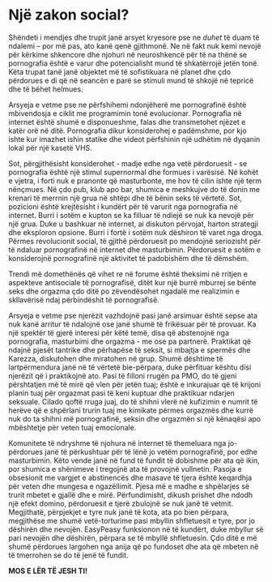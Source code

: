 # Një zakon social?

Shëndeti i mendjes dhe trupit janë arsyet kryesore pse ne *duhet* të duam të ndalemi – por më pas, ato kanë qenë gjithmonë. Ne në fakt nuk kemi nevojë për kërkime shkencore dhe njohuri në neuroshkencë për të na thënë se pornografia është e varur dhe potencialisht mund të shkatërrojë jetën tonë. Këta trupat tanë janë objektet më të sofistikuara në planet dhe çdo përdorues e di që në seancën e parë se stimuli mund të shkojë në tepricë dhe të bëhet helmues.

Arsyeja e vetme pse ne përfshihemi ndonjëherë me pornografinë është mbivendosja e ciklit me programimin tonë evolucionar. Pornografia në internet është shumë e disponueshme, falas dhe transmetohet njëzet e katër orë në ditë. Pornografia dikur konsiderohej e padëmshme, por kjo ishte kur imazhet ishin statike dhe videot përfshinin një udhëtim në dyqanin lokal për një kasetë VHS.

Sot, përgjithësisht konsiderohet - madje edhe nga vetë përdoruesit - se pornografia është një stimul supernormal dhe formues i varësisë. Në kohët e vjetra, i forti nuk e pranonte që masturbonte, me hov të cilin ishte një term nënçmues. Në çdo pub, klub apo bar, shumica e meshkujve do të donin me krenari të merrnin një grua në shtëpi dhe të bënin seks të vërtetë. Sot, pozicioni është krejtësisht i kundërt për të varurit nga pornografia në internet. Burri i sotëm e kupton se ka filluar të ndiejë se nuk ka nevojë për një grua. Duke u bashkuar në internet, ai diskuton përvojat, harton strategji dhe eksploron opsione. Burri i fortë i sotëm nuk dëshiron të varet nga droga. Përmes revolucionit social, të gjithë përdoruesit po mendojnë seriozisht për të ndaluar pornografinë në internet dhe masturbimin. Përdoruesit e sotëm e konsiderojnë pornografinë një aktivitet të padobishëm dhe të dëmshëm.

Trendi më domethënës që vihet re në forume është theksimi në rritjen e aspekteve antisociale të pornografisë, ditët kur një burrë mburrej se bënte seks dhe orgazma çdo ditë po zëvendësohet ngadalë me realizimin e skllavërisë ndaj përbindëshit të pornografisë.

Arsyeja e vetme pse njerëzit vazhdojnë pasi janë arsimuar është sepse ata nuk kanë arritur të ndalojnë ose janë shumë të frikësuar për të provuar. Ka një spektër të gjerë interesi për këtë temë, disa që abstenojnë nga pornografia, masturbimi dhe orgazma - me ose pa partnerë. Praktikat që ndajnë pjesët tantrike dhe përhapëse të seksit, si mbajtja e spermës dhe Karezza, diskutohen dhe miratohen në grup. Shumë dështime të lartpërmendura janë në të vërtetë bie-përpara, duke përfituar kështu disi njerëzit që i praktikojnë ato. Pasi të filloni rrugën pa PMO, do të gjeni përshtatjen më të mirë që vlen për jetën tuaj; është e inkurajuar që të krijoni planin tuaj për orgazmat pasi të keni kuptuar dhe praktikuar ndarjen seksuale. Cilado qoftë rruga juaj, do të shihni vlerë në kufizimin e numrit të herëve që e shpërlani trurin tuaj me kimikate përmes orgazmës dhe kurrë nuk do ta shihni më pornografinë, seksin dhe orgazmën si një kënaqësi apo mbështetje për veten tuaj emocionale.

Komunitete të ndryshme të njohura në internet të themeluara nga jo-përdorues janë të përkushtuar për të lënë jo vetëm pornografinë, por edhe masturbimin. Këto vende janë në fund të fundit të dobishme për ata që ikin, por shumica e shënimeve i tregojnë ata të provojnë vullnetin. Pasoja e obsesionit me vargjet e abstinencës dhe masave të tjera është keqardhja për veten dhe mungesa e ngazëllimit. Pjesa më e madhe e shpëlarjes së trurit mbetet e gjallë dhe e mirë. Përfundimisht, dikush prishet dhe ndodh një efekt domino, përdoruesit e tjerë zbulojnë se nuk janë të vetmit. Megjithatë, përpjekjet e tyre nuk janë të kota, ata po bien përpara, megjithëse me shumë vetë-torturime pasi mbyllin shfletuesit e tyre, por jo dëshirën dhe nevojën. EasyPeasy funksionon në të kundërt, duke mbyllur së pari nevojën dhe dëshirën, përpara se të mbyllë shfletuesin. Çdo ditë e më shumë përdorues largohen nga anija që po fundoset dhe ata që mbeten në të tmerrohen se do të jenë të fundit.

**MOS E LËR TË JESH TI!**